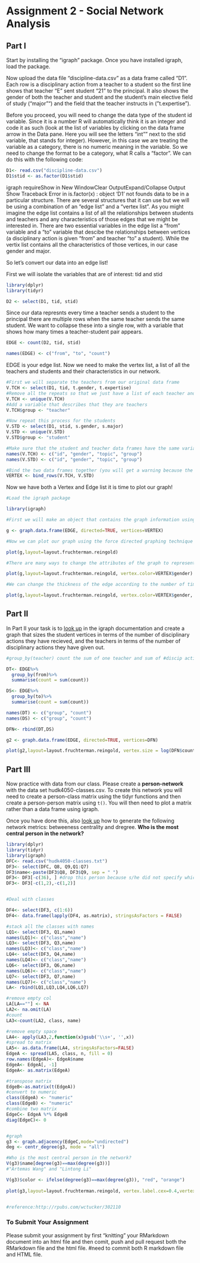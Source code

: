# Assignment 2 - Social Network Analysis

## Part I
Start by installing the "igraph" package. Once you have installed igraph, load the package.

Now upload the data file "discipline-data.csv" as a data frame called "D1". Each row is a disciplinary action from a teacher to a student so the first line shows that teacher "E" sent student "21" to the principal. It also shows the gender of both the teacher and student and the student's main elective field of study ("major"") and the field that the teacher instructs in ("t.expertise").

Before you proceed, you will need to change the data type of the student id variable. Since it is a number R will automatically think it is an integer and code it as such (look at the list of variables by clicking on the data frame arrow in the Data pane. Here you will see the letters "int"" next to the stid variable, that stands for integer). However, in this case we are treating the variable as a category, there is no numeric meaning in the variable. So we need to change the format to be a category, what R calls a "factor". We can do this with the following code:

```r
D1<- read.csv("discipline-data.csv")
D1$stid <- as.factor(D1$stid)
```

igraph requireShow in New WindowClear OutputExpand/Collapse Output
 Show Traceback
Error in is.factor(x) : object 'D1' not founds data to be in a particular structure. There are several structures that it can use but we will be using a combination of an "edge list" and a "vertex list". As you might imagine the edge list contains a list of all the relationships between students and teachers and any characteristics of those edges that we might be interested in. There are two essential variables in the edge list a "from" variable and a "to" variable that descibe the relationships between vertices (a disciplinary action is given "from" and teacher "to" a student). While the vertix list contains all the characteristics of those vertices, in our case gender and major.

So let's convert our data into an edge list!

First we will isolate the variables that are of interest: tid and stid

```r
library(dplyr)
library(tidyr)

D2 <- select(D1, tid, stid)
```

Since our data represnts every time a teacher sends a student to the principal there are multiple rows when the same teacher sends the same student. We want to collapse these into a single row, with a variable that shows how many times a teacher-student pair appears.

```r

EDGE <- count(D2, tid, stid)

names(EDGE) <- c("from", "to", "count")

```

EDGE is your edge list. Now we need to make the vertex list, a list of all the teachers and students and their characteristics in our network.

```r

#First we will separate the teachers from our original data frame
V.TCH <- select(D1, tid, t.gender, t.expertise)
#Remove all the repeats so that we just have a list of each teacher and their characteristics
V.TCH <- unique(V.TCH)
#Add a variable that describes that they are teachers
V.TCH$group <- "teacher"

#Now repeat this process for the students
V.STD <- select(D1, stid, s.gender, s.major)
V.STD <- unique(V.STD)
V.STD$group <- "student"

#Make sure that the student and teacher data frames have the same variables names
names(V.TCH) <- c("id", "gender", "topic", "group")
names(V.STD) <- c("id", "gender", "topic", "group")

#Bind the two data frames together (you will get a warning because the teacher data frame has 5 types of id (A,B,C,D,E) and the student has 25 (1-30), this isn't a problem)
VERTEX <- bind_rows(V.TCH, V.STD)


```

Now we have both a Vertex and Edge list it is time to plot our graph!

```r
#Load the igraph package

library(igraph)

#First we will make an object that contains the graph information using our two dataframes EDGE and VERTEX. Notice that we have made "directed = TRUE" - our graph is directed since discipline is being given from a teacher to a student.

g <- graph.data.frame(EDGE, directed=TRUE, vertices=VERTEX)

#Now we can plot our graph using the force directed graphing technique - our old friend Fruchertman-Reingold!

plot(g,layout=layout.fruchterman.reingold)

#There are many ways to change the attributes of the graph to represent different characteristics of the newtork. For example, we can color the nodes according to gender.

plot(g,layout=layout.fruchterman.reingold, vertex.color=VERTEX$gender)

#We can change the thickness of the edge according to the number of times a particular teacher has sent a particular student to the principal.

plot(g,layout=layout.fruchterman.reingold, vertex.color=VERTEX$gender, edge.width=EDGE$count)


````

## Part II

In Part II your task is to [look up](http://igraph.org/r/) in the igraph documentation and create a graph that sizes the student vertices in terms of the number of disciplinary actions they have recieved, and the teachers in terms of the number of disciplinary actions they have given out.

```r
#group_by(teacher) count the sum of one teacher and sum of #discip actions 

DT<- EDGE%>% 
  group_by(from)%>%
  summarise(count = sum(count))

DS<- EDGE%>%
  group_by(to)%>%
  summarise(count = sum(count))

names(DT) <- c("group", "count")
names(DS) <- c("group", "count")

DFN<- rbind(DT,DS)

g2 <- graph.data.frame(EDGE, directed=TRUE, vertices=DFN)

plot(g2,layout=layout.fruchterman.reingold, vertex.size = log(DFN$count)*15)


```


## Part III

Now practice with data from our class. Please create a **person-network** with the data set hudk4050-classes.csv. To create this network you will need to create a person-class matrix using the tidyr functions and then create a person-person matrix using `t()`. You will then need to plot a matrix rather than a data frame using igraph.

Once you have done this, also [look up](http://igraph.org/r/) how to generate the following network metrics: betweeness centrality and dregree. **Who is the most central person in the network?**

```r
library(dplyr)
library(tidyr)
library(igraph)
DFC<- read.csv("hudk4050-classes.txt")
DF3<- select(DFC, Q8, Q9,Q1:Q7)
DF3$name<-paste(DF3$Q8, DF3$Q9, sep = " ")
DF3<- DF3[-c(36), ] #drop this person because s/he did not specify which class
DF3<- DF3[-c(1,2),-c(1,2)]


#Deal with classes

DF4<- select(DF3, c(1:6))  
DF4<- data.frame(lapply(DF4, as.matrix), stringsAsFactors = FALSE)

#stack all the classes with names
LQ1<- select(DF3, Q1,name)
names(LQ1)<- c("class","name")
LQ3<- select(DF3, Q3,name)
names(LQ3)<- c("class","name")
LQ4<- select(DF3, Q4,name)
names(LQ4)<- c("class","name")
LQ6<- select(DF3, Q6,name)
names(LQ6)<- c("class","name")
LQ7<- select(DF3, Q7,name)
names(LQ7)<- c("class","name")
LA<- rbind(LQ1,LQ3,LQ4,LQ6,LQ7)

#remove empty col
LA[LA==""] <- NA
LA2<- na.omit(LA)
#count
LA3<-count(LA2, class, name)

#remove empty space
LA4<- apply(LA3,2,function(x)gsub('\\s+', '',x))
#spread to matrix
LA5<- as.data.frame(LA4, stringsAsFactors=FALSE)
EdgeA <- spread(LA5, class, n, fill = 0)
row.names(EdgeA)<- EdgeA$name
EdgeA<- EdgeA[, -1]
EdgeA<- as.matrix(EdgeA)

#transpose matrix
EdgeB<-as.matrix(t(EdgeA))
#convert to numeric
class(EdgeA) <- "numeric"
class(EdgeB) <- "numeric"
#combine two matrix
EdgeC<- EdgeA %*% EdgeB
diag(EdgeC)<- 0


#graph
g3 <- graph.adjacency(EdgeC,mode="undirected")
deg <- centr_degree(g3, mode = "all")

#Who is the most central person in the network?
V(g3)$name[degree(g3)==max(degree(g3))]
#"Artemas Wang" and "Lintong Li"

V(g3)$color <- ifelse(degree(g3)==max(degree(g3)), "red", "orange")
                                
plot(g3,layout=layout.fruchterman.reingold, vertex.label.cex=0.4,vertex.size=14)


#reference:http://rpubs.com/wctucker/302110 

```




### To Submit Your Assignment

Please submit your assignment by first "knitting" your RMarkdown document into an html file and then comit, push and pull request both the RMarkdown file and the html file. #need to commit both R markdown file and HTML file. 
